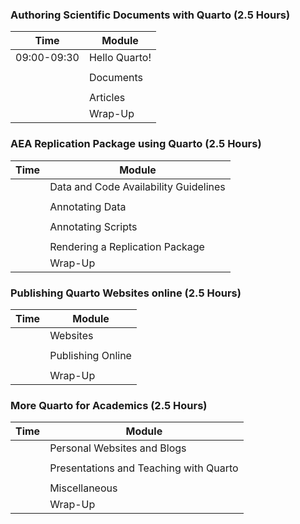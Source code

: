 ### Authoring Scientific Documents with Quarto (2.5 Hours)

| Time        | Module        |
|-------------|---------------|
| 09:00-09:30 | Hello Quarto! |
|             |               |
|             | Documents     |
|             |               |
|             | Articles      |
|             | Wrap-Up       |

### AEA Replication Package using Quarto (2.5 Hours)

| Time | Module                                |
|------|---------------------------------------|
|      | Data and Code Availability Guidelines |
|      |                                       |
|      | Annotating Data                       |
|      |                                       |
|      | Annotating Scripts                    |
|      |                                       |
|      | Rendering a Replication Package       |
|      | Wrap-Up                               |

### Publishing Quarto Websites online (2.5 Hours)

| Time | Module            |
|------|-------------------|
|      | Websites          |
|      |                   |
|      | Publishing Online |
|      |                   |
|      | Wrap-Up           |

### More Quarto for Academics (2.5 Hours)

| Time | Module                                 |
|------|----------------------------------------|
|      | Personal Websites and Blogs            |
|      |                                        |
|      | Presentations and Teaching with Quarto |
|      |                                        |
|      | Miscellaneous                          |
|      | Wrap-Up                                |